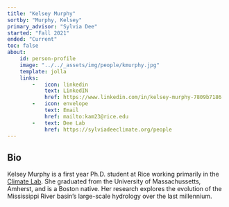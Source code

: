 ```yaml
---
title: "Kelsey Murphy"
sortby: "Murphy, Kelsey"
primary_advisor: "Sylvia Dee"
started: "Fall 2021"
ended: "Current"
toc: false
about:
    id: person-profile
    image: "../../_assets/img/people/kmurphy.jpg"
    template: jolla
    links:
        -   icon: linkedin
            text: LinkedIN
            href: https://www.linkedin.com/in/kelsey-murphy-7809b7186
        -   icon: envelope
            text: Email
            href: mailto:kam23@rice.edu
        -   text: Dee Lab
            href: https://sylviadeeclimate.org/people
---
```


:::{#person-profile}
## Bio

Kelsey Murphy is a first year Ph.D. student at Rice working primarily in the [Climate Lab](https://sylviadeeclimate.org/people).
She graduated from the University of Massachussetts, Amherst, and is a Boston native.
Her research explores the evolution of the Mississippi River basin's large-scale hydrology over the last millennium.
:::